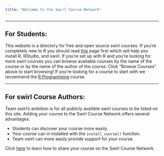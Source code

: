 ```yaml
---
title: "Welcome to the Swirl Course Network"
---
```


---

## For Students:

This website is a directory for free and open source swirl courses. If you're
completely new to R you should read [this](http://swirlstats.com/students.html)
page first which will help you install R, RStudio, and swirl. If you're set up
with R and you're looking for more swirl courses you can
browse available courses by the name of the course or by the name of the author
of the course. Click "Browse Courses" above to start browsing! If you're looking
for a course to start with we recommend the [R Programming](rprog.html) course.

---

## For swirl Course Authors:

Team swirl's ambition is for all publicly availible swirl courses to be listed
on this site. Adding your course to the Swirl Course Network offers several
advantages:

- Students can discover your course more easily.
- Your course can in installed with the `install_course()` function.
- Team swirl can more easily provide support for your course.

Click [here](http://swirlstats.com/swirlify/sharing.html#sharing_your_course_on_the_swirl_course_network) to learn how to share 
your course on the Swirl Course Network.